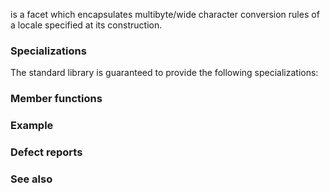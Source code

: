 {{cpp/title|codecvt_byname}}
{{cpp/locale/navbar}}
{{ddcl|header=locale|
template&lt; class InternT, class ExternT, class State &gt;
class codecvt_byname : public std::codecvt&lt;InternT, ExternT, State&gt;;
}}

{{tt|std::codecvt_byname}} is a {{lc|std::codecvt}} facet which encapsulates multibyte/wide character conversion rules of a locale specified at its construction.

===Specializations===
The standard library is guaranteed to provide the following specializations:
{{dsc begin}}
{{dsc header|locale}}
{{dsc|{{c/core|std::codecvt_byname&lt;char, char, std::mbstate_t&gt;}}|identity conversion}}
{{dsc|{{c/core|std::codecvt_byname&lt;char16_t, char, std::mbstate_t&gt;}}&lt;br&gt;{{mark life|since=c++11|deprecated=c++20}}|conversion between UTF-16 and UTF-8}}
{{dsc|{{c/core|std::codecvt_byname&lt;char16_t, char8_t, std::mbstate_t&gt;}}&lt;br&gt;{{mark since c++20}}|conversion between UTF-16 and UTF-8}}
{{dsc|{{c/core|std::codecvt_byname&lt;char32_t, char, std::mbstate_t&gt;}}&lt;br&gt;{{mark life|since=c++11|deprecated=c++20}}|conversion between UTF-32 and UTF-8}}
{{dsc|{{c/core|std::codecvt_byname&lt;char32_t, char8_t, std::mbstate_t&gt;}}&lt;br&gt;{{mark since c++20}}|conversion between UTF-32 and UTF-8}}
{{dsc|{{c/core|std::codecvt_byname&lt;wchar_t, char, std::mbstate_t&gt;}}|locale-specific conversion between wide string and narrow character sets}}
{{dsc end}}

===Member functions===
{{dsc begin}}
{{dsc inc|cpp/locale/byname/dsc constructor|codecvt_byname}}
{{dsc inc|cpp/locale/byname/dsc destructor|codecvt_byname}}
{{dsc end}}

{{include|cpp/locale/byname/constructor|codecvt_byname}}
{{include|cpp/locale/byname/destructor|codecvt_byname}}

{{cpp/locale/codecvt/inherit}}
{{cpp/locale/codecvt_base/inherit}}

===Example===
{{example
|This example demonstrates reading a GB18030-encoded file using the codecvt facet from a GB18030-aware locale.
|code=
#include &lt;fstream&gt;
#include &lt;iostream&gt;
#include &lt;locale&gt;
#include &lt;string&gt;

int main()
{
    // GB18030 narrow multibyte encoding
    std::ofstream("text.txt") &lt;&lt; "\x7a"              // letter 'z', U+007a
                                 "\x81\x30\x89\x38"  // letter 'ß', U+00df
                                 "\xcb\xae"          // CJK ideogram '水' (water), U+6c34
                                 "\x94\x32\xbc\x35"; // musical sign '𝄋' (segno), U+1d10b
    
    std::wifstream fin("text.txt");
    fin.imbue(std::locale(fin.getloc(),
              new std::codecvt_byname&lt;wchar_t, char, std::mbstate_t&gt;("zh_CN.gb18030")));
    
    for (wchar_t c; fin.get(c);)
        std::cout &lt;&lt; std::hex &lt;&lt; std::showbase &lt;&lt; static_cast&lt;unsigned&gt;(c) &lt;&lt; '\n';
}
|p=true
|output=
0x7a
0xdf
0x6c34
0x1d10b
}}

===Defect reports===
{{dr list begin}}
{{dr list item|wg=lwg|dr=21|std=C++98|before=the standard library did not need to provide&lt;br&gt;any {{tt|std::codecvt_byname}} specializations|after=two specializations are required}}
{{dr list end}}

===See also===
{{dsc begin}}
{{dsc inc|cpp/locale/dsc codecvt}}
{{dsc end}}

{{langlinks|de|es|fr|it|ja|pt|ru|zh}}